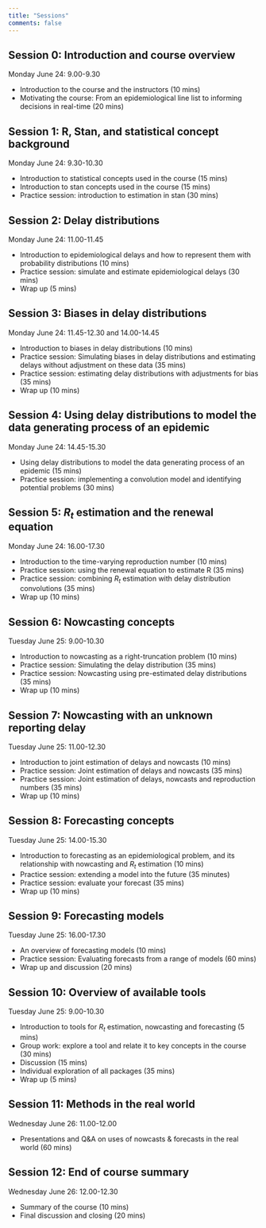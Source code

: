 ```yaml
---
title: "Sessions"
comments: false
---
```


## Session 0: Introduction and course overview

Monday June 24: 9.00-9.30

- Introduction to the course and the instructors (10 mins)
- Motivating the course: From an epidemiological line list to informing decisions in real-time (20 mins)

## Session 1: R, Stan, and statistical concept background

Monday June 24: 9.30-10.30

- Introduction to statistical concepts used in the course (15 mins)
- Introduction to stan concepts used in the course (15 mins)
- Practice session: introduction to estimation in stan (30 mins)

## Session 2: Delay distributions

Monday June 24: 11.00-11.45

- Introduction to epidemiological delays and how to represent them with probability distributions (10 mins)
- Practice session: simulate and estimate epidemiological delays (30 mins)
- Wrap up (5 mins)

## Session 3: Biases in delay distributions

Monday June 24: 11.45-12.30 and 14.00-14.45

- Introduction to biases in delay distributions (10 mins)
- Practice session: Simulating biases in delay distributions and estimating delays without adjustment on these data (35 mins)
- Practice session: estimating delay distributions with adjustments for bias (35 mins)
- Wrap up (10 mins)

## Session 4: Using delay distributions to model the data generating process of an epidemic

Monday June 24: 14.45-15.30

- Using delay distributions to model the data generating process of an epidemic (15 mins)
- Practice session: implementing a convolution model and identifying potential problems (30 mins)

## Session 5: $R_t$ estimation and the renewal equation

Monday June 24: 16.00-17.30

- Introduction to the time-varying reproduction number (10 mins)
- Practice session: using the renewal equation to estimate R (35 mins)
- Practice session: combining $R_t$ estimation with delay distribution convolutions (35 mins)
- Wrap up (10 mins)

## Session 6: Nowcasting concepts

Tuesday June 25: 9.00-10.30

- Introduction to nowcasting as a right-truncation problem (10 mins)
- Practice session: Simulating the delay distribution (35 mins)
- Practice session: Nowcasting using pre-estimated delay distributions (35 mins)
- Wrap up (10 mins)

## Session 7: Nowcasting with an unknown reporting delay

Tuesday June 25: 11.00-12.30

- Introduction to joint estimation of delays and nowcasts (10 mins)
- Practice session: Joint estimation of delays and nowcasts (35 mins)
- Practice session: Joint estimation of delays, nowcasts and reproduction numbers (35 mins)
- Wrap up (10 mins)

## Session 8: Forecasting concepts

Tuesday June 25: 14.00-15.30

- Introduction to forecasting as an epidemiological problem, and its relationship with nowcasting and $R_t$ estimation (10 mins)
- Practice session: extending a model into the future (35 minutes)
- Practice session: evaluate your forecast (35 mins)
- Wrap up (10 mins)

## Session 9: Forecasting models

Tuesday June 25: 16.00-17.30

- An overview of forecasting models (10 mins)
- Practice session: Evaluating forecasts from a range of models (60 mins)
- Wrap up and discussion (20 mins)

## Session 10: Overview of available tools

Tuesday June 25: 9.00-10.30

- Introduction to tools for $R_t$ estimation, nowcasting and forecasting (5 mins)
- Group work: explore a tool and relate it to key concepts in the course (30 mins)
- Discussion (15 mins)
- Individual exploration of all packages (35 mins)
- Wrap up (5 mins)

## Session 11: Methods in the real world

Wednesday June 26: 11.00-12.00

- Presentations and Q&A on uses of nowcasts & forecasts in the real world (60 mins)

## Session 12: End of course summary

Wednesday June 26: 12.00-12.30

- Summary of the course (10 mins)
- Final discussion and closing (20 mins)

